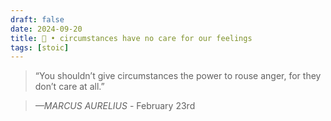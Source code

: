 ```yaml
---
draft: false 
date: 2024-09-20
title: 🗿 • circumstances have no care for our feelings
tags: [stoic]
---
```


>  “You shouldn’t give circumstances the power to rouse anger, for they don’t care at all.”

> *—MARCUS AURELIUS* - February 23rd